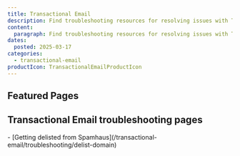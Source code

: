 ```yaml
---
title: Transactional Email
description: Find troubleshooting resources for resolving issues with Transactional Email.
content:
  paragraph: Find troubleshooting resources for resolving issues with Transactional Email.
dates:
  posted: 2025-03-17
categories:
  - transactional-email
productIcon: TransactionalEmailProductIcon
---
```


<ProductHeader
  productName="Transactional Email troubleshooting"
  productLogo="transactionalEmail"
  description="Discover how to solve the most common issues in Scaleway Transactional Email."
/>

## Featured Pages

<Grid>
    <Card
      title="Transactional Email FAQ"
      description="General info on Transactional Email"
      url="/transactional-email/faq"
      label="See more"
    />
    <Card
      title="Transactional Email capabilities and limits"
      description="Limitations of Scaleway TEM"
      url="/transactional-email/reference-content/tem-capabilities-and-limits/"
      label="See more"
    />
    <Card
      title="Setting up SMTP"
      description="Guide to configure SMTP on TEM"
      url="/transactional-email/reference-content/smtp-configuration/"
      label="See more"
    />
</Grid>
<Grid>
    <Card
      title="Understanding your domain reputation score"
      description="Tips to protect domain reputation"
      url="/transactional-email/reference-content/understanding-tem-reputation-score/"
      label="See more"
    />
    <Card
      title="Protecting your domain's reputation with progressive emailing"
      description="How Scaleway protects your domain's reputation"
      url="/transactional-email/reference-content/protecting-your-domain-reputation/"
      label="See more"
    />
</Grid>

## Transactional Email troubleshooting pages

<LinksList>
  - [Getting delisted from Spamhaus](/transactional-email/troubleshooting/delist-domain)
</LinksList>
